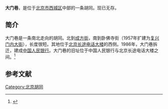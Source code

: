 '''大门巷'''，是位于[[北京市|北京市]][[西城区|西城区]]中部的一条胡同。现已无存。

==简介==
大门巷是一条南北走向的胡同。北到[[成方街|成方街]]，南到卧佛寺街（1957年扩建为[[复兴门内大街|复兴门内大街]]），长度很短。其地位于[[北京长途电话大楼|北京长途电话大楼]]的西侧。1986年，大门巷拆迁，建成[[中国人民银行|中国人民银行]]。大门巷的旧址位于中国人民银行与北京长途电话大楼之间。<ref>{{Cite web |url=http://www.bjdclib.com/dclib/subjectdb/dhly/newsphoto/201003/t20100310_30969.html |title=大门巷 汽车班有个 “尾巴长”，东华流韵，2010-01-19 |access-date=2015-03-07 |archive-date=2018-09-29 |archive-url=https://web.archive.org/web/20180929123158/http://www.bjdclib.com/dclib/subjectdb/dhly/newsphoto/201003/t20100310_30969.html |dead-url=no }}</ref>

==参考文献==
{{reflist}}

[[Category:北京胡同|Category:北京胡同]]
